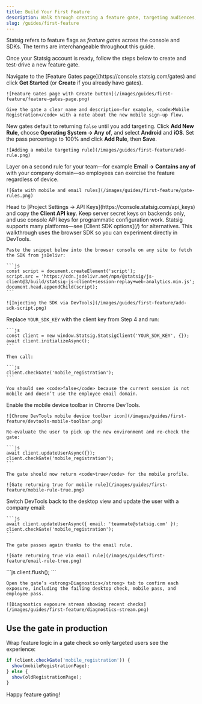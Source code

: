 ```yaml
---
title: Build Your First Feature
description: Walk through creating a feature gate, targeting audiences, and rolling out your first feature with the JavaScript SDK.
slug: /guides/first-feature
---
```


<Info title="Feature gates vs feature flags">
Statsig refers to feature flags as <em>feature gates</em> across the console and SDKs. The terms are interchangeable throughout this guide.
</Info>

Once your Statsig account is ready, follow the steps below to create and test-drive a new feature gate.

<Steps>
  <Step title="Create a feature gate">
    Navigate to the [Feature Gates page](https://console.statsig.com/gates) and click <strong>Get Started</strong> (or <strong>Create</strong> if you already have gates).

    ![Feature Gates page with Create button](/images/guides/first-feature/feature-gates-page.png)

    Give the gate a clear name and description—for example, <code>Mobile Registration</code> with a note about the new mobile sign-up flow.
  </Step>

  <Step title="Target mobile platforms">
    New gates default to returning <code>false</code> until you add targeting. Click <strong>Add New Rule</strong>, choose <strong>Operating System → Any of</strong>, and select <strong>Android</strong> and <strong>iOS</strong>. Set the pass percentage to 100% and click <strong>Add Rule</strong>, then <strong>Save</strong>.

    ![Adding a mobile targeting rule](/images/guides/first-feature/add-rule.png)
  </Step>

  <Step title="Add an internal testing rule">
    Layer on a second rule for your team—for example <strong>Email → Contains any of</strong> with your company domain—so employees can exercise the feature regardless of device.

    ![Gate with mobile and email rules](/images/guides/first-feature/gate-rules.png)
  </Step>

  <Step title="Generate a client API key">
    Head to [Project Settings → API Keys](https://console.statsig.com/api_keys) and copy the <strong>Client API key</strong>. Keep server secret keys on backends only, and use console API keys for programmatic configuration work.
  </Step>

  <Step title="Load the JavaScript SDK">
    <Tip title="Prefer a different SDK?">
    Statsig supports many platforms—see [Client SDK options](/) for alternatives. This walkthrough uses the browser SDK so you can experiment directly in DevTools.
    </Tip>

    Paste the snippet below into the browser console on any site to fetch the SDK from jsDelivr:

    ```js
    const script = document.createElement('script');
    script.src = 'https://cdn.jsdelivr.net/npm/@statsig/js-client@3/build/statsig-js-client+session-replay+web-analytics.min.js';
    document.head.appendChild(script);
    ```

    ![Injecting the SDK via DevTools](/images/guides/first-feature/add-sdk-script.png)
  </Step>

  <Step title="Initialize and check the gate">
    Replace <code>YOUR_SDK_KEY</code> with the client key from Step&nbsp;4 and run:

    ```js
    const client = new window.Statsig.StatsigClient('YOUR_SDK_KEY', {});
    await client.initializeAsync();
    ```

    Then call:

    ```js
    client.checkGate('mobile_registration');
    ```

    You should see <code>false</code> because the current session is not mobile and doesn’t use the employee email domain.
  </Step>

  <Step title="Simulate a mobile environment">
    Enable the mobile device toolbar in Chrome DevTools.

    ![Chrome DevTools mobile device toolbar icon](/images/guides/first-feature/devtools-mobile-toolbar.png)

    Re-evaluate the user to pick up the new environment and re-check the gate:

    ```js
    await client.updateUserAsync({});
    client.checkGate('mobile_registration');
    ```

    The gate should now return <code>true</code> for the mobile profile.

    ![Gate returning true for mobile rule](/images/guides/first-feature/mobile-rule-true.png)
  </Step>

  <Step title="Test the employee backdoor">
    Switch DevTools back to the desktop view and update the user with a company email:

    ```js
    await client.updateUserAsync({ email: 'teammate@statsig.com' });
    client.checkGate('mobile_registration');
    ```

    The gate passes again thanks to the email rule.

    ![Gate returning true via email rule](/images/guides/first-feature/email-rule-true.png)
  </Step>

  <Step title="Flush exposures and inspect diagnostics">
    ```js
    client.flush();
    ```

    Open the gate’s <strong>Diagnostics</strong> tab to confirm each exposure, including the failing desktop check, mobile pass, and employee pass.

    ![Diagnostics exposure stream showing recent checks](/images/guides/first-feature/diagnostics-stream.png)
  </Step>
</Steps>

## Use the gate in production

Wrap feature logic in a gate check so only targeted users see the experience:

```js
if (client.checkGate('mobile_registration')) {
  show(mobileRegistrationPage);
} else {
  show(oldRegistrationPage);
}
```

Happy feature gating!
